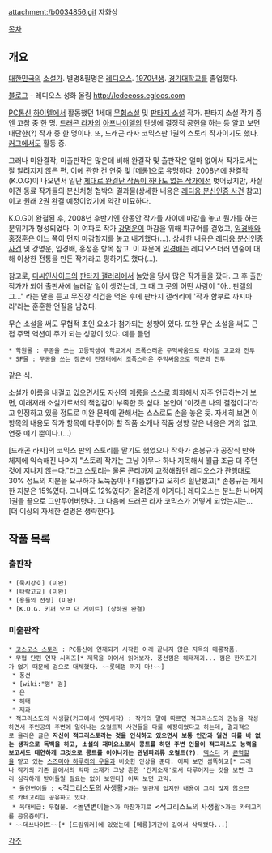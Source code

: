 attachment:/b0034856.gif
자화상

[[목차]]

== 개요 ==
[[대한민국]]의 [[소설가]]. 별명&필명은 [[레디오스]]. [[1970년]]생. [[경기대학교]]를 졸업했다.

[[블로그]] - 레디오스 성화 올림 http://ledeeoss.egloos.com

[[PC통신]] [[하이텔]]에서 활동했던 1세대 [[무협소설]] 및 [[판타지 소설]] 작가. 판타지 소설 작가 중엔 고참 중 한 명. [[드래곤 라자]]의 [[아프나이델]]의 탄생에 결정적 공헌을 하는 등 알고 보면 대단한(?) 작가 중 한 명이다. 또, 드래곤 라자 코믹스판 1권의 스토리 작가이기도 했다. [[커그]]에서도 활동 중.

그러나 미완결작, 미출판작은 많은데 비해 완결작 및 출판작은 얼마 없어서 작가로서는 잘 알려지지 않은 편. 이에 관한 건 [[연중]] 및 [메롱]으로 유명하다. 2008년에 완결작(K.O.G)이 나오면서 일단 [[제대로 완결난 작품이 하나도 없는 작가]]에선 벗어났지만, 사실 이건 동료 작가들의 분신처형 협박의 결과물(상세한 내용은 [[레디옹 분신인증 사건]] 참고)이고 원래 2권 완결 예정이었기에 약간 미묘하다.

K.O.G이 완결된 후, 2008년 후반기엔 한동안 작가들 사이에 마감을 놓고 뭔가를 하는 분위기가 형성되었다. 이 여파로 작가 [[강명운]]이 마감을 위해 피규어를 걸었고, [[임경배]]와 [[홍정훈]]은 어느 쪽이 먼저 마감할지를 놓고 내기했다(…). 상세한 내용은 [[레디옹 분신인증 사건]] 및 강명운, 임경배, 홍정훈 항목 참고. 이 때문에 [[임경배]]는 레디오스더러 연중에 대해 이상한 전통을 만든 작가라고 평하기도 했다(…).

참고로, [[디씨인사이드]]의 [[판타지 갤러리]]에서 놀았을 당시 많은 작가들을 깠다. 그 후 출판작가가 되어 출판사에 놀러갈 일이 생겼는데, 그 때 그 곳의 어떤 사람이 "아.. 판갤의 그..." 라는 말을 듣고 무진장 식겁을 먹은 후에 판타지 갤러리에 '작가 함부로 까지마라'라는 훈훈한 언질을 남겼다.

무슨 소설을 써도 무협적 초인 요소가 첨가되는 성향이 있다. 또한 무슨 소설을 써도 근접 주먹 액션이 주가 되는 성향이 있다. 예를 들면
 * 학원물 : 무공을 쓰는 고등학생이 학교에서 조폭스러운 주먹싸움으로 라이벌 고교와 전투
 * SF물 : 무공을 쓰는 장군이 전쟁터에서 조폭스러운 주먹싸움으로 적군과 전투
같은 식.

소설가 이름을 내걸고 있으면서도 자신의 [[메롱]]을 스스로 희화해서 자주 언급하는거 보면, 이래저래 소설가로서의 책임감이 부족한 듯 싶다. 본인이 '이것은 나의 결점이다'라고 인정하고 있을 정도로 미완 문제에 관해서는 스스로도 손을 놓은 듯. 자세히 보면 이 항목의 내용도 작가 항목에 다루어야 할 작품 소개나 작품 성향 같은 내용은 거의 없고, 연중 얘기 뿐이다.(…)

[드래곤 라자]의 코믹스 판의 스토리를 맡기도 했었으나 작화가 손봉규가 공장식 만화 체제에 익숙해진 나머지 "스토리 작가는 그냥 아무나 하나 지목해서 월급 조금 더 주던 것에 지나지 않는다."라고 스토리는 물론 콘티까지 교정해줬던 레디오스가 관행대로 30% 정도의 지분을 요구하자 도둑놈이나 다름없다고 오히려 힐난했고[* 손봉규는 제시한 지분은 15%였다. 그나마도 12%였다가 올려준게 이거다.] 레디오스는 분노한 나머지 1권을 끝으로 그만두어버렸다. 그 다음에 드래곤 라자 코믹스가 어떻게 되었는지는... [더 이상의 자세한 설명은 생략한다].

== 작품 목록 ==
=== 출판작 ===
 * [묵시강호] (미완)
 * [타락고교] (미완)
 * [용들의 전쟁] (미완)
 * [K.O.G. 키퍼 오브 더 게이트] (상하권 완결)
=== 미출판작 ===
 * [[코스모스 스토리]] : PC통신에 연재되기 시작한 이래 끝나지 않은 지옥의 메롱작품.
 * 무협 단편 연작 시리즈[* 제목을 이어서 읽어보자. 풍선껌은 해태제과... 껌은 한자표기가 없기 때문에 검으로 대체했다. ~~롯데껌 까지 마!~~]
  * 풍선
  * [wiki:"껌" 검]
  * 은
  * 해태
  * 제과
 * 적그리스도의 사생활(커그에서 연재시작) : 작가의 말에 따르면 적그리스도의 권능을 각성하면서 주인공의 주변에 일어나는 오컬트적 사건들을 다룰 예정이었다고 하는데, 결과적으로 올라온 글은 '''자신이 적그리스토라는 것을 인식하고 있으면서 보통 인간과 일견 다를 바 없는 생각으로 독백을 하고, 소설의 재미요소로서 콩트를 하던 주변 인물이 적그리스도 능력을 보고서도 태연하게 그것으로 콩트를 이어나가는 관념파괴류 오컬트(?)'''. [[덱스터]] 가 [[쿈]]역할을 맡고 있는 [[스즈미야 하루히의 우울]]과 비슷한 인상을 준다. 어찌 보면 섬뜩하고[* 그러나 작가의 기존 글에서의 악마 소재가 그냥 흔한 '간지소재'로서 다루어지는 것을 보면 그리 심각하게 받아들일 필요는 없어 보인다] 어찌 보면 코믹.
  * 돌연변이들 : <적그리스도의 사생활>과는 별관계 없지만 내용이 그리 많지 않으므로 카테고리는 공유하고 있다.
  * 육대비급: 무협물. <돌연변이들>과 마찬가지로 <적그리스도의 사생활>과는 카테고리를 공유중이다.
 * ~~데쓰나이트~~[* [드림워커]에 있었는데 [메롱]기간이 길어서 삭제됐다...]

[[각주]]
